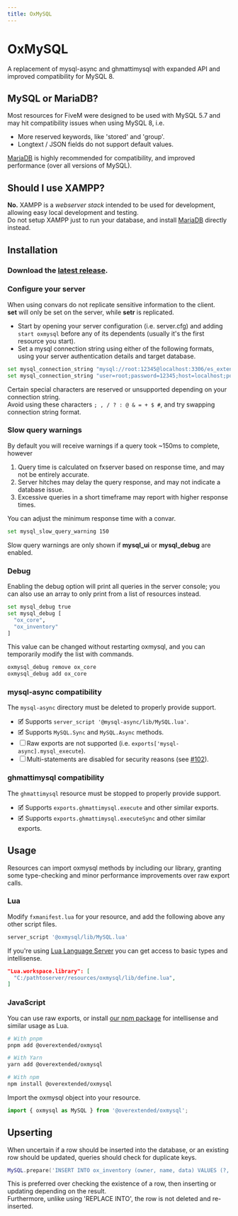 ```yaml
---
title: OxMySQL
---
```


# OxMySQL


<ResourceLinks repo="https://github.com/overextended/oxmysql" />

A replacement of mysql-async and ghmattimysql with expanded API and improved compatibility for MySQL 8.

## MySQL or MariaDB?

Most resources for FiveM were designed to be used with MySQL 5.7 and may hit compatibility issues when using MySQL 8, i.e.

- More reserved keywords, like 'stored' and 'group'.
- Longtext / JSON fields do not support default values.

[MariaDB](https://mariadb.com/downloads/community/) is highly recommended for compatibility, and improved performance (over all versions of MySQL).

## Should I use XAMPP?

**No.** XAMPP is a _webserver stack_ intended to be used for development, allowing easy local development and testing.  
Do not setup XAMPP just to run your database, and install [MariaDB](https://mariadb.com/downloads/community/) directly instead.

## Installation

<Steps>

### Download the [latest release](https://github.com/overextended/oxmysql/releases/latest).

### Configure your server

<Callout type="warning">

When using convars do not replicate sensitive information to the client.  
**set** will only be set on the server, while **setr** is replicated.

</Callout>

- Start by opening your server configuration (i.e. server.cfg) and adding `start oxmysql` before any of its dependents (usually it's the first resource you start).
- Set a mysql connection string using either of the following formats, using your server authentication details and target database.

```bash
set mysql_connection_string "mysql://root:12345@localhost:3306/es_extended"
set mysql_connection_string "user=root;password=12345;host=localhost;port=3306;database=es_extended"
```

<Callout type="info">

Certain special characters are reserved or unsupported depending on your connection string.  
Avoid using these characters `; , / ? : @ & = + $ #`, and try swapping connection string format.

</Callout>

### Slow query warnings

By default you will receive warnings if a query took ~150ms to complete, however

1. Query time is calculated on fxserver based on response time, and may not be entirely accurate.
2. Server hitches may delay the query response, and may not indicate a database issue.
3. Excessive queries in a short timeframe may report with higher response times.

You can adjust the minimum response time with a convar.

```bash
set mysql_slow_query_warning 150
```

<Callout type="info">

Slow query warnings are only shown if **mysql_ui** or **mysql_debug** are enabled.

</Callout>

### Debug

Enabling the debug option will print all queries in the server console; you can also use an array to only print from a list of resources instead.

```bash
set mysql_debug true
set mysql_debug [
  "ox_core",
  "ox_inventory"
]
```

This value can be changed without restarting oxmysql, and you can temporarily modify the list with commands.

```bash
oxmysql_debug remove ox_core
oxmysql_debug add ox_core
```

### mysql-async compatibility

The `mysql-async` directory must be deleted to properly provide support.

- 🗹 Supports `server_script '@mysql-async/lib/MySQL.lua'`.
- 🗹 Supports `MySQL.Sync` and `MySQL.Async` methods.
- ☐ Raw exports are not supported (i.e. `exports['mysql-async].mysql_execute`).
- ☐ Multi-statements are disabled for security reasons (see [#102](https://github.com/overextended/oxmysql/issues/102)).

### ghmattimysql compatibility

The `ghmattimysql` resource must be stopped to properly provide support.

- 🗹 Supports `exports.ghmattimysql.execute` and other similar exports.
- 🗹 Supports `exports.ghmattimysql.executeSync` and other similar exports.

</Steps>

## Usage

Resources can import oxmysql methods by including our library, granting some type-checking and minor performance improvements over raw export calls.

### Lua

Modify `fxmanifest.lua` for your resource, and add the following above any other script files.

```lua
server_script '@oxmysql/lib/MySQL.lua'
```

If you're using [Lua Language Server](https://marketplace.visualstudio.com/items?itemName=sumneko.lua) you can get access to basic types and intellisense.

```json
"Lua.workspace.library": [
  "C:/pathtoserver/resources/oxmysql/lib/define.lua",
]
```

### JavaScript

You can use raw exports, or install [our npm package](https://www.npmjs.com/package/@overextended/oxmysql) for intellisense and similar usage as Lua.

```bash
# With pnpm
pnpm add @overextended/oxmysql

# With Yarn
yarn add @overextended/oxmysql

# With npm
npm install @overextended/oxmysql
```

Import the oxmysql object into your resource.

```js
import { oxmysql as MySQL } from '@overextended/oxmysql';
```

## Upserting

When uncertain if a row should be inserted into the database, or an existing row should be updated, queries should check for duplicate keys.

```lua
MySQL.prepare('INSERT INTO ox_inventory (owner, name, data) VALUES (?, ?, ?) ON DUPLICATE KEY UPDATE data = VALUES(data)', { owner, dbId, inventory })
```

This is preferred over checking the existence of a row, then inserting or updating depending on the result.  
Furthermore, unlike using 'REPLACE INTO', the row is not deleted and re-inserted.

